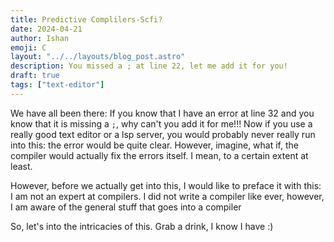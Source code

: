 ```yaml
---
title: Predictive Complilers-Scfi?
date: 2024-04-21
author: Ishan
emoji: C 
layout: "../../layouts/blog_post.astro"
description: You missed a ; at line 22, let me add it for you! 
draft: true
tags: ["text-editor"]
---
```


We have all been there:
If you know that I have an error at line 32 and you know that it is missing a `;`, why can't you add it for me!!!
Now if you use a really good text editor or a lsp server, you would probably never really run into this: the error would be quite clear. However, imagine, what if, the compiler would actually fix the errors itself. I mean, to a certain extent at least.

However, before we actually get into this, I would like to preface it with this: I am not an expert at compilers. I did not write a compiler like ever, however, I am aware of the general stuff that goes into a compiler

So, let's into the intricacies of this. Grab a drink, I know I have :)
